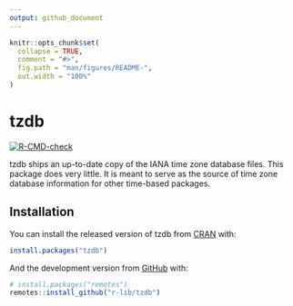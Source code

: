 ```yaml
---
output: github_document
---
```


<!-- README.md is generated from README.Rmd. Please edit that file -->

```r
knitr::opts_chunk$set(
  collapse = TRUE,
  comment = "#>",
  fig.path = "man/figures/README-",
  out.width = "100%"
)
```

# tzdb

<!-- badges: start -->
[![R-CMD-check](https://github.com/r-lib/tzdb/workflows/R-CMD-check/badge.svg)](https://github.com/r-lib/tzdb/actions)
<!-- badges: end -->

tzdb ships an up-to-date copy of the IANA time zone database files. This package does very little. It is meant to serve as the source of time zone database information for other time-based packages.

## Installation

You can install the released version of tzdb from [CRAN](https://CRAN.R-project.org) with:

``` r
install.packages("tzdb")
```

And the development version from [GitHub](https://github.com/) with:

``` r
# install.packages("remotes")
remotes::install_github("r-lib/tzdb")
```
